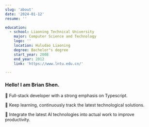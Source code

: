 ```yaml
---
slug: 'about'
date: '2024-01-12'
resume: ''

education:
  - school: Liaoning Technical University
    major: Computer Science and Technology
    logo: ''
    location: Huludao Liaoning
    degree: Bachelor"s degree
    start_year: 2008
    end_year: 2012
    link: 'https://www.lntu.edu.cn/'

---
```


### Hello! I am Brian Shen.

🧑 Full-stack developer with a strong emphasis on Typescript.

🌱 Keep learning, continuously track the latest technological solutions.

🐛 Integrate the latest AI technologies into actual work to improve productivity.

